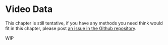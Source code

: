 # Video Data

This chapter is still tentative, if you have any methods you need think would fit in this chapter, please post [an issue in the Github repository](https://github.com/EmilHvitfeldt/feature-engineering-az/issues).

WIP
